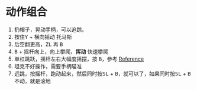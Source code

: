 # 动作组合

1. 扔帽子，晃动手柄，可以追踪。
1. 按住<kbd>Y</kbd> + 横向摇动 托马斯
1. 后空翻更高，<kbd>ZL</kbd> 再 <kbd>B</kbd>
1. <kbd>B</kbd> + 摇杆向上，向上攀爬，**挥动** 快速攀爬
1. 单杠跳跃，摇杆左右大幅度摇摆，按 <kbd>B</kbd>，参考 
    [Reference](http://v.youku.com/v_show/id_XMzExNzM5MjUxNg==.html)
1. 坦克不好操作，需要手柄瞄准
1. 远跳，按<kbd>摇杆</kbd>，跑动起来，然后同时按<kbd>SL</kbd> + <kbd>B</kbd>，就可以了，如果同时按<kbd>SL</kbd> + <kbd>B</kbd>不动，就是滚地
